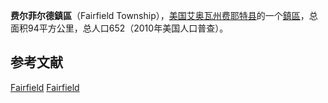 {{Infobox settlement
|official_name            = 费尔菲尔德鎮區
|native_name = Fairfield Township
|settlement_type          = [[鎮區_(美国)|鎮區]]
|nickname                 = 
|motto                    =

|image_map                = Map highlighting Fairfield Township, Fayette County, Iowa.svg
|mapsize                  = 
|map_caption              = 
|image_map1               = 
|mapsize1                 = 
|map_caption1             =

<!-- Location -->
|coordinates_display      = inline,title
|coordinates_region       = US-IA
|subdivision_type         = 国家
|subdivision_name         = 美国
|subdivision_type1        = [[美国行政区划|州]]
|subdivision_name1        = 艾奥瓦州
|subdivision_type2        = [[艾奥瓦州行政区划|县]]
|subdivision_name2        = [[費耶特縣_(愛阿華州)|费耶特县]]

|area_footnotes           = 
|area_magnitude           = 
|area_total_km2           = 94
|area_land_km2            = 94
|area_water_km2           = 0

|population_as_of         = 2010年
|population_footnotes     = 
|population_total         = 652
|population_density_km2   = 7

|elevation_m              = 357
|latd                     = 42
|latm                     = 46
|lats                     = 25
|latNS                    = N
|longd                    = 91
|longm                    = 40
|longs                    = 10
|longEW                   = W

}}
'''费尔菲尔德鎮區'''（Fairfield Township），[[美国|美国]][[艾奥瓦州|艾奥瓦州]][[費耶特縣_(愛阿華州)|费耶特县]]的一个[[鎮區_(美国)|鎮區]]，总面积94平方公里，总人口652（2010年美国人口普查）。

==参考文献==
{{reflist}}

{{費耶特縣 (愛荷華州)}}

[[Category:費耶特縣鎮區_(艾奧瓦州)|Fairfield]]
[[Category:艾奧瓦州鎮區|Fairfield]]